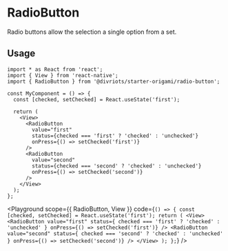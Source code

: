 

# RadioButton

Radio buttons allow the selection a single option from a set.

## Usage

```tsx
import * as React from 'react';
import { View } from 'react-native';
import { RadioButton } from '@divriots/starter-origami/radio-button';

const MyComponent = () => {
  const [checked, setChecked] = React.useState('first');

  return (
    <View>
      <RadioButton
        value="first"
        status={checked === 'first' ? 'checked' : 'unchecked'}
        onPress={() => setChecked('first')}
      />
      <RadioButton
        value="second"
        status={checked === 'second' ? 'checked' : 'unchecked'}
        onPress={() => setChecked('second')}
      />
    </View>
  );
};
```

<Playground
  scope={{ RadioButton, View }}
  code={`
() => {
  const [checked, setChecked] = React.useState('first');
  return (
  <View>
    <RadioButton
      value="first"
      status={ checked === 'first' ? 'checked' : 'unchecked' }
      onPress={() => setChecked('first')}
    />
    <RadioButton
      value="second"
      status={ checked === 'second' ? 'checked' : 'unchecked' }
      onPress={() => setChecked('second')}
    />
  </View>
  );
};
`}
/>
